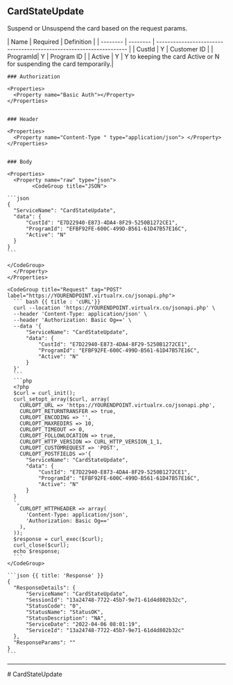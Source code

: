## CardStateUpdate
Suspend or Unsuspend the card based on the request params.

<div>
| Name     | Required | Definition                                                          |
| -------- | -------- | ------------------------------------------------------------------- |
| CustId   | Y        | Customer ID                                                         |
| ProgramId| Y        | Program ID                                                          |
| Active   | Y        | Y to keeping the card Active or N for suspending the card temporarily.|

</div>

<Row>
  <Col>

    ### Authorization

    <Properties>
      <Property name="Basic Auth"></Property>
    </Properties>


    ### Header

    <Properties>
      <Property name="Content-Type " type="application/json"> </Property>
    </Properties>

    
    ### Body

    <Properties>
      <Property name="raw" type="json">
            <CodeGroup title="JSON">

    ```json
    {
      "ServiceName": "CardStateUpdate",
      "data": {
          "CustId": "E7D22940-E873-4DA4-8F29-5250B1272CE1",
          "ProgramId": "EFBF92FE-600C-499D-B561-61D47B57E16C",
          "Active": "N"
      }
    }
    ```

    </CodeGroup>
      </Property>
    </Properties>

    

  </Col>
  <Col sticky>

    <CodeGroup title="Request" tag="POST" label="https://YOURENDPOINT.virtualrx.co/jsonapi.php">
      ``` bash {{ title : 'cURL'}}
      curl --location 'https://YOURENDPOINT.virtualrx.co/jsonapi.php' \
      --header 'Content-Type: application/json' \
      --header 'Authorization: Basic Og==' \
      --data '{
          "ServiceName": "CardStateUpdate",
          "data": {
              "CustId": "E7D22940-E873-4DA4-8F29-5250B1272CE1",
              "ProgramId": "EFBF92FE-600C-499D-B561-61D47B57E16C",
              "Active": "N"
          }
      }'
      ```
      ```php
      <?php
      $curl = curl_init();
      curl_setopt_array($curl, array(
        CURLOPT_URL => 'https://YOURENDPOINT.virtualrx.co/jsonapi.php',
        CURLOPT_RETURNTRANSFER => true,
        CURLOPT_ENCODING => '',
        CURLOPT_MAXREDIRS => 10,
        CURLOPT_TIMEOUT => 0,
        CURLOPT_FOLLOWLOCATION => true,
        CURLOPT_HTTP_VERSION => CURL_HTTP_VERSION_1_1,
        CURLOPT_CUSTOMREQUEST => 'POST',
        CURLOPT_POSTFIELDS =>'{
          "ServiceName": "CardStateUpdate",
          "data": {
              "CustId": "E7D22940-E873-4DA4-8F29-5250B1272CE1",
              "ProgramId": "EFBF92FE-600C-499D-B561-61D47B57E16C",
              "Active": "N"
          }
      }
      ',
        CURLOPT_HTTPHEADER => array(
          'Content-Type: application/json',
          'Authorization: Basic Og=='
        ),
      ));
      $response = curl_exec($curl);
      curl_close($curl);
      echo $response;
      ```
    </CodeGroup>

    ```json {{ title: 'Response' }}
    {
      "ResponseDetails": {
          "ServiceName": "CardStateUpdate",
          "SessionId": "13a24748-7722-45b7-9e71-61d4d802b32c",
          "StatusCode": "0",
          "StatusName": "StatusOK",
          "StatusDescription": "NA",
          "ServiceDate": "2022-04-06 08:01:19",
          "ServiceId": "13a24748-7722-45b7-9e71-61d4d802b32c"
      },
      "ResponseParams": ""
    }
    ```

  </Col>
</Row>

---
<div style={{display : 'none'}}>
# CardStateUpdate
</div>